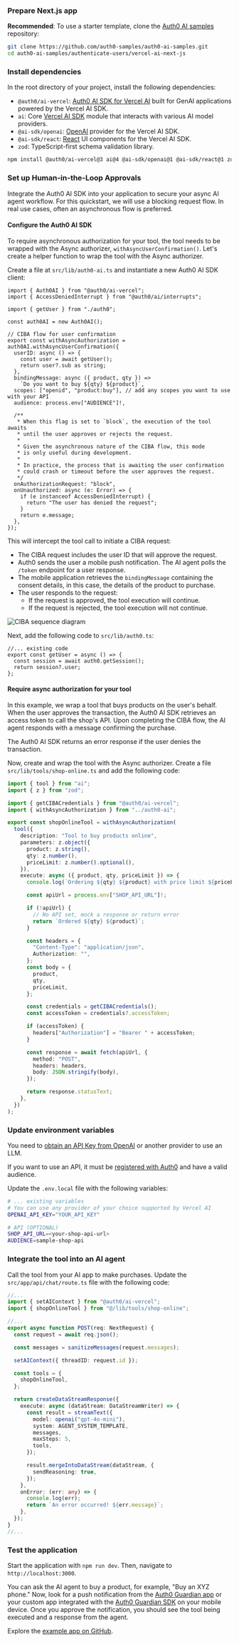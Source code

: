 
<Prerequisites />

### Prepare Next.js app

**Recommended**: To use a starter template, clone the [Auth0 AI samples](https://github.com/auth0-samples/auth0-ai-samples) repository:

```bash wrap lines
git clone https://github.com/auth0-samples/auth0-ai-samples.git
cd auth0-ai-samples/authenticate-users/vercel-ai-next-js
```

### Install dependencies

In the root directory of your project, install the following dependencies:

- `@auth0/ai-vercel`: [Auth0 AI SDK for Vercel AI](https://github.com/auth0-lab/auth0-ai-js/tree/main/packages/ai-vercel) built for GenAI applications powered by the Vercel AI SDK.
- `ai`: Core [Vercel AI SDK](https://sdk.vercel.ai/docs) module that interacts with various AI model providers.
- `@ai-sdk/openai`: [OpenAI](https://sdk.vercel.ai/providers/ai-sdk-providers/openai) provider for the Vercel AI SDK.
- `@ai-sdk/react`: [React](https://react.dev/) UI components for the Vercel AI SDK.
- `zod`: TypeScript-first schema validation library.

```bash wrap lines
npm install @auth0/ai-vercel@3 ai@4 @ai-sdk/openai@1 @ai-sdk/react@1 zod@3
```

### Set up Human-in-the-Loop Approvals

Integrate the Auth0 AI SDK into your application to secure your async AI agent workflow. For this quickstart, we will use a blocking request flow. In real use cases, often an asynchronous flow is preferred.

#### Configure the Auth0 AI SDK

To require asynchronous authorization for your tool, the tool needs to be wrapped with the Async authorizer, `withAsyncUserConfirmation()`. Let's create a helper function to wrap the tool with the Async authorizer.

Create a file at `src/lib/auth0-ai.ts` and instantiate a new Auth0 AI SDK client:

```tsx src/lib/auth0-ai.ts wrap lines
import { Auth0AI } from "@auth0/ai-vercel";
import { AccessDeniedInterrupt } from "@auth0/ai/interrupts";

import { getUser } from "./auth0";

const auth0AI = new Auth0AI();

// CIBA flow for user confirmation
export const withAsyncAuthorization = auth0AI.withAsyncUserConfirmation({
  userID: async () => {
    const user = await getUser();
    return user?.sub as string;
  },
  bindingMessage: async ({ product, qty }) =>
    `Do you want to buy ${qty} ${product}`,
  scopes: ["openid", "product:buy"], // add any scopes you want to use with your API
  audience: process.env["AUDIENCE"]!,

  /**
   * When this flag is set to `block`, the execution of the tool awaits
   * until the user approves or rejects the request.
   *
   * Given the asynchronous nature of the CIBA flow, this mode
   * is only useful during development.
   *
   * In practice, the process that is awaiting the user confirmation
   * could crash or timeout before the user approves the request.
   */
  onAuthorizationRequest: "block",
  onUnauthorized: async (e: Error) => {
    if (e instanceof AccessDeniedInterrupt) {
      return "The user has denied the request";
    }
    return e.message;
  },
});
```

This will intercept the tool call to initiate a CIBA request:

- The CIBA request includes the user ID that will approve the request.
- Auth0 sends the user a mobile push notification. The AI agent polls the `/token` endpoint for a user response.
- The mobile application retrieves the `bindingMessage` containing the consent details, in this case, the details of the product to purchase.
- The user responds to the request:
  - If the request is approved, the tool execution will continue.
  - If the request is rejected, the tool execution will not continue.

<Frame>
  <img src="/ai/docs/img/async_auth_diagram.png" alt="CIBA sequence diagram" />
</Frame>

Next, add the following code to `src/lib/auth0.ts`:

```tsx src/lib/auth0.ts wrap lines highlight={2-5}
//... existing code
export const getUser = async () => {
  const session = await auth0.getSession();
  return session?.user;
};
```

#### Require async authorization for your tool

In this example, we wrap a tool that buys products on the user's behalf. When the user approves the transaction, the Auth0 AI SDK retrieves an access token to call the shop's API. Upon completing the CIBA flow, the AI agent responds with a message confirming the purchase.

The Auth0 AI SDK returns an error response if the user denies the transaction.

Now, create and wrap the tool with the Async authorizer. Create a file `src/lib/tools/shop-online.ts` and add the following code:

```ts src/lib/tools/shop-online.ts wrap lines
import { tool } from "ai";
import { z } from "zod";

import { getCIBACredentials } from "@auth0/ai-vercel";
import { withAsyncAuthorization } from "../auth0-ai";

export const shopOnlineTool = withAsyncAuthorization(
  tool({
    description: "Tool to buy products online",
    parameters: z.object({
      product: z.string(),
      qty: z.number(),
      priceLimit: z.number().optional(),
    }),
    execute: async ({ product, qty, priceLimit }) => {
      console.log(`Ordering ${qty} ${product} with price limit ${priceLimit}`);

      const apiUrl = process.env["SHOP_API_URL"]!;

      if (!apiUrl) {
        // No API set, mock a response or return error
        return `Ordered ${qty} ${product}`;
      }

      const headers = {
        "Content-Type": "application/json",
        Authorization: "",
      };
      const body = {
        product,
        qty,
        priceLimit,
      };

      const credentials = getCIBACredentials();
      const accessToken = credentials?.accessToken;

      if (accessToken) {
        headers["Authorization"] = "Bearer " + accessToken;
      }

      const response = await fetch(apiUrl, {
        method: "POST",
        headers: headers,
        body: JSON.stringify(body),
      });

      return response.statusText;
    },
  })
);
```

### Update environment variables

You need to [obtain an API Key from OpenAI](https://platform.openai.com/api-keys) or another provider to use an LLM.

If you want to use an API, it must be [registered with Auth0](https://auth0.com/docs/get-started/apis) and have a valid audience.

Update the `.env.local` file with the following variables:

```bash .env.local wrap lines
# ... existing variables
# You can use any provider of your choice supported by Vercel AI
OPENAI_API_KEY="YOUR_API_KEY"

# API (OPTIONAL)
SHOP_API_URL=<your-shop-api-url>
AUDIENCE=sample-shop-api
```

### Integrate the tool into an AI agent

Call the tool from your AI app to make purchases. Update the `src/app/api/chat/route.ts` file with the following code:

```ts src/app/api/chat/route.ts wrap lines highlight={2,3,11,14}
//...
import { setAIContext } from "@auth0/ai-vercel";
import { shopOnlineTool } from "@/lib/tools/shop-online";

//...
export async function POST(req: NextRequest) {
  const request = await req.json();

  const messages = sanitizeMessages(request.messages);

  setAIContext({ threadID: request.id });

  const tools = {
    shopOnlineTool,
  };

  return createDataStreamResponse({
    execute: async (dataStream: DataStreamWriter) => {
      const result = streamText({
        model: openai("gpt-4o-mini"),
        system: AGENT_SYSTEM_TEMPLATE,
        messages,
        maxSteps: 5,
        tools,
      });

      result.mergeIntoDataStream(dataStream, {
        sendReasoning: true,
      });
    },
    onError: (err: any) => {
      console.log(err);
      return `An error occurred! ${err.message}`;
    },
  });
}
//...
```

### Test the application

Start the application with `npm run dev`. Then, navigate to `http://localhost:3000`.

You can ask the AI agent to buy a product, for example, "Buy an XYZ phone." Now, look for a push notification from the [Auth0 Guardian app](https://auth0.com/docs/mfa/auth0-guardian/user-enrollment) or your custom app integrated with the [Auth0 Guardian SDK](https://auth0.com/docs/secure/multi-factor-authentication/auth0-guardian) on your mobile device. Once you approve the notification, you should see the tool being executed and a response from the agent.

Explore the [example app on GitHub](https://github.com/auth0-samples/auth0-ai-samples/tree/main/async-authorization/vercel-ai-next-js).
